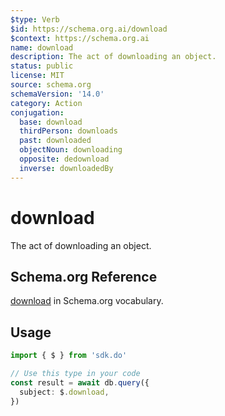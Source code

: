 ```yaml
---
$type: Verb
$id: https://schema.org.ai/download
$context: https://schema.org.ai
name: download
description: The act of downloading an object.
status: public
license: MIT
source: schema.org
schemaVersion: '14.0'
category: Action
conjugation:
  base: download
  thirdPerson: downloads
  past: downloaded
  objectNoun: downloading
  opposite: dedownload
  inverse: downloadedBy
---
```


# download

The act of downloading an object.

## Schema.org Reference

[download](https://schema.org/DownloadAction) in Schema.org vocabulary.

## Usage

```typescript
import { $ } from 'sdk.do'

// Use this type in your code
const result = await db.query({
  subject: $.download,
})
```
